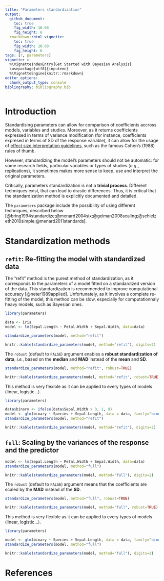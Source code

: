 ```yaml
---
title: "Parameters standardization"
output: 
  github_document:
    toc: true
    fig_width: 10.08
    fig_height: 6
  rmarkdown::html_vignette:
    toc: true
    fig_width: 10.08
    fig_height: 6
tags: [r, parameters]
vignette: >
  %\VignetteIndexEntry{Get Started with Bayesian Analysis}
  \usepackage[utf8]{inputenc}
  %\VignetteEngine{knitr::rmarkdown}
editor_options: 
  chunk_output_type: console
bibliography: bibliography.bib
---
```


# Introduction

Standardising parameters can allow for comparison of coefficients accross models, variables and studies. Moreover, as it returns coefficients expressed in terms of variance modification (for instance, coefficients expresed in terms of SD of the response variable), it can allow for the usage of [effect size interpretation guidelines](https://easystats.github.io/report/articles/interpret_metrics.html), such as the famous Cohen's (1988) rules of thumb.

However, standardizing the model's parameters should not be automatic: for some research fields, particular variables or types of studies (*e.g.*, replications), it sometimes makes more sense to keep, use and interpret the original parameters.

Critically, parameters standardization is not a **trivial process**. Different techniques exist, that can lead to drastic differences. Thus, it is critical that the standardization method is explicitly documented and detailed.

The `parameters` package include the possibility of using different techniques, described below [@bring1994standardize;@menard2004six;@gelman2008scaling;@schielzeth2010simple;@menard2011standards].


# Standardization methods

## `refit`: Re-fitting the model with standardized data

The "refit" method is the purest method of standardization, as it corresponds to the parameters of a model fitted on a standardized version of the data. This standardization is recommended to improve computational accuracy [@neter1989applied]. Unfortunately, as it involves a complete re-fitting of the model, this method can be slow, especially for computationnaly heavy models, such as Bayesian ones.

```r
library(parameters)

data <- iris
model <- lm(Sepal.Length ~ Petal.Width + Sepal.Width, data=data)

standardize_parameters(model, method="refit")
```
```r
knitr::kable(standardize_parameters(model, method="refit"), digits=2)
```

The `robust` (default to `FALSE`) argument enables a **robust standardization of data**, *i.e.*, based on the **median** and **MAD** instead of the **mean** and **SD**.

```r
standardize_parameters(model, method="refit", robust=TRUE)
```
```r
knitr::kable(standardize_parameters(model, method="refit", robust=TRUE), digits=2)
```


This method is very flexible as it can be applied to every types of models (linear, logistic...).

```r
library(parameters)

data$binary <- ifelse(data$Sepal.Width > 3, 1, 0)
model <- glm(binary ~ Species + Sepal.Length, data = data, family="binomial")
standardize_parameters(model, method="refit")
```
```r
knitr::kable(standardize_parameters(model, method="refit"), digits=2)
```


## `full`: Scaling by the variances of the response and the predictor

```r
model <- lm(Sepal.Length ~ Petal.Width + Sepal.Width, data=data)
standardize_parameters(model, method="full")
```
```r
knitr::kable(standardize_parameters(model, method="full"), digits=2)
```


The `robust` (default to `FALSE`) argument means that the coefficients are scaled by the **MAD** instead of the **SD**.

```r
standardize_parameters(model, method="full", robust=TRUE)
```
```r
knitr::kable(standardize_parameters(model, method="full", robust=TRUE), digits=2)
```


This method is very flexible as it can be applied to every types of models (linear, logistic...).

```r
library(parameters)

model <- glm(binary ~ Species + Sepal.Length, data = data, family="binomial")
standardize_parameters(model, method="full")
```
```r
knitr::kable(standardize_parameters(model, method="full"), digits=2)
```


<!-- library(parameters) -->
<!-- library(insight) -->
<!-- library(dplyr) -->
<!-- library(sjstats) -->
<!-- library(MuMIn) -->
<!-- library(lm.beta) -->

<!-- comparison <- function(model){ -->
<!--   out <- standardize_parameters(model, method="refit", robust=FALSE) -->
<!--   robust_true <- standardize_parameters(model, method="refit", robust=FALSE)$estimate -->

<!--   out$full <- out$estimate - standardize_parameters(model, method="full", robust=FALSE)$estimate -->
<!--   out$full_robust <- robust_true - standardize_parameters(model, method="full", robust=FALSE)$estimate -->


<!--   # out$MuMin <- out$estimate - MuMIn::std.coef(model, partial.sd=FALSE)[, 1] -->
<!--   out$sjstats <- out$estimate - c(NA, sjstats::std_beta(model)[, 2]) -->
<!--   out$lm.beta <- out$estimate - lm.beta::lm.beta(model)$standardized.coefficients -->
<!--   out <- dplyr::select(out, -estimate) -->
<!--   return(out) -->
<!-- } -->


<!-- data <- dplyr::mutate(iris, Group_Sepal.Width = as.factor(ifelse(Sepal.Width > 3, "High", "Low"))) -->


<!-- # Simple models with numerics -->
<!-- model <- lm(Sepal.Length ~ Petal.Width * Sepal.Width, data=data) -->
<!-- knitr::kable(comparison(model), digits=2) -->

<!-- # Simple models with numerics -->
<!-- model <- lm(Sepal.Length ~ Species * Group_Sepal.Width, data=data) -->
<!-- knitr::kable(comparison(model), digits=2) -->

<!-- # Simple models with numerics -->
<!-- model <- lm(Sepal.Length ~ Species * Petal.Width, data=data) -->
<!-- knitr::kable(comparison(model), digits=2) -->

<!-- model <- lm(Sepal.Length ~ Species * Petal.Width * Group_Sepal.Width * Sepal.Width, data=data) -->
<!-- knitr::kable(comparison(model), digits=2) -->

<!-- # Simple models with numerics -->
<!-- model <- lm(Sepal.Length ~ Species * poly(Petal.Width, 2), data=data) -->
<!-- knitr::kable(comparison(model), digits=2) -->

<!-- # COmplex models -->
<!-- model <- lm(Sepal.Length ~ Species * Petal.Width * Group_Sepal.Width * poly(Petal.Length, 2), data=data) -->
<!-- knitr::kable(comparison(model), digits=2) -->


# References




